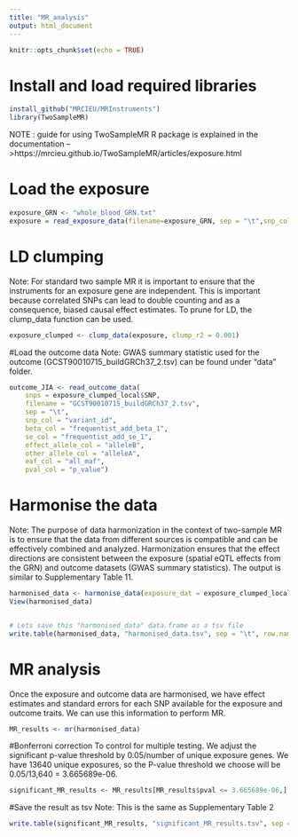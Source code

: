 ```yaml
---
title: "MR_analysis"
output: html_document
---
```


```r
knitr::opts_chunk$set(echo = TRUE)
```

# Install and load required libraries
```r
install_github("MRCIEU/MRInstruments")
library(TwoSampleMR)
```

NOTE : guide for using TwoSampleMR R package is explained in the documentation -->https://mrcieu.github.io/TwoSampleMR/articles/exposure.html

# Load the exposure
```r
exposure_GRN <- "whole_blood_GRN.txt"
exposure = read_exposure_data(filename=exposure_GRN, sep = "\t",snp_col = "snp",beta_col = "beta",se_col = "beta_se",effect_allele_col = "alt",other_allele_col = "ref",phenotype_col = "gene",eaf="maf",pval_col = "eqtl_pval")
```


# LD clumping
Note: For standard two sample MR it is important to ensure that the instruments for an exposure gene are independent. This is important because correlated SNPs can lead to double counting and as a consequence, biased causal effect estimates. To prune for LD, the clump_data function can be used.
```r
exposure_clumped <- clump_data(exposure, clump_r2 = 0.001)
```

#Load the outcome data
Note: GWAS summary statistic used for the outcome (GCST90010715_buildGRCh37_2.tsv) can be found under "data" folder.
```r
outcome_JIA <- read_outcome_data(
    snps = exposure_clumped_local$SNP,
    filename = "GCST90010715_buildGRCh37_2.tsv",
    sep = "\t",
    snp_col = "variant_id",
    beta_col = "frequentist_add_beta_1",
    se_col = "frequentist_add_se_1",
    effect_allele_col = "alleleB",
    other_allele_col = "alleleA",
    eaf_col = "all_maf",
    pval_col = "p_value")
```

# Harmonise the data
Note: The purpose of data harmonization in the context of two-sample MR is to ensure that the data from different sources is compatible and can be effectively combined and analyzed. Harmonization ensures that the effect directions are consistent between the exposure (spatial eQTL effects from the GRN) and outcome datasets (GWAS summary statistics). The output is similar to Supplementary Table 11.
```r
harmonised_data <- harmonise_data(exposure_dat = exposure_clumped_local, outcome_dat = outcome_JIA)
View(harmonised_data)


# Lets save this "harmonised_data" data.frame as a tsv file
write.table(harmonised_data, "harmonised_data.tsv", sep = "\t", row.names = FALSE)
```


# MR analysis
Once the exposure and outcome data are harmonised, we have effect estimates and standard errors for each SNP available for the exposure and outcome traits. We can use this information to perform MR. 
```r
MR_results <- mr(harmonised_data)
```

#Bonferroni correction
To control for multiple testing. We adjust the significant p-value threshold by 0.05/number of unique exposure genes.
We have 13640 unique exposures, so the P-value threshold we choose will be 0.05/13,640 = 3.665689e-06.
```r
significant_MR_results <- MR_results[MR_results$pval <= 3.665689e-06,]
```

#Save the result as tsv
Note: This is the same as Supplementary Table 2
```r
write.table(significant_MR_results, "significant_MR_results.tsv", sep = "\t", row.names = FALSE)
```


